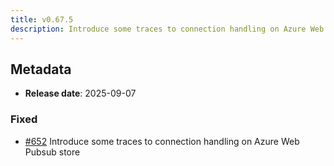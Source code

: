 ```yaml
---
title: v0.67.5
description: Introduce some traces to connection handling on Azure Web Pubsub store
---
```


## Metadata

- **Release date**: 2025-09-07

### Fixed

- [#652](https://github.com/InditexTech/weavejs/issues/652) Introduce some traces to connection handling on Azure Web Pubsub store

